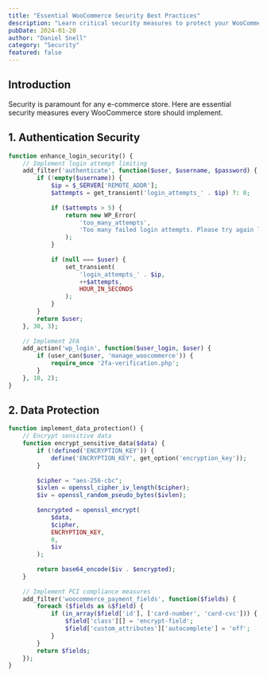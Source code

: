 ```yaml
---
title: "Essential WooCommerce Security Best Practices"
description: "Learn critical security measures to protect your WooCommerce store from common vulnerabilities and threats."
pubDate: 2024-01-20
author: "Daniel Snell"
category: "Security"
featured: false
---
```


## Introduction

Security is paramount for any e-commerce store. Here are essential security measures every WooCommerce store should implement.

## 1. Authentication Security

```php
function enhance_login_security() {
    // Implement login attempt limiting
    add_filter('authenticate', function($user, $username, $password) {
        if (!empty($username)) {
            $ip = $_SERVER['REMOTE_ADDR'];
            $attempts = get_transient('login_attempts_' . $ip) ?: 0;
            
            if ($attempts > 5) {
                return new WP_Error(
                    'too_many_attempts',
                    'Too many failed login attempts. Please try again later.'
                );
            }
            
            if (null === $user) {
                set_transient(
                    'login_attempts_' . $ip,
                    ++$attempts,
                    HOUR_IN_SECONDS
                );
            }
        }
        return $user;
    }, 30, 3);
    
    // Implement 2FA
    add_action('wp_login', function($user_login, $user) {
        if (user_can($user, 'manage_woocommerce')) {
            require_once '2fa-verification.php';
        }
    }, 10, 2);
}
```

## 2. Data Protection

```php
function implement_data_protection() {
    // Encrypt sensitive data
    function encrypt_sensitive_data($data) {
        if (!defined('ENCRYPTION_KEY')) {
            define('ENCRYPTION_KEY', get_option('encryption_key'));
        }
        
        $cipher = "aes-256-cbc";
        $ivlen = openssl_cipher_iv_length($cipher);
        $iv = openssl_random_pseudo_bytes($ivlen);
        
        $encrypted = openssl_encrypt(
            $data,
            $cipher,
            ENCRYPTION_KEY,
            0,
            $iv
        );
        
        return base64_encode($iv . $encrypted);
    }
    
    // Implement PCI compliance measures
    add_filter('woocommerce_payment_fields', function($fields) {
        foreach ($fields as &$field) {
            if (in_array($field['id'], ['card-number', 'card-cvc'])) {
                $field['class'][] = 'encrypt-field';
                $field['custom_attributes']['autocomplete'] = 'off';
            }
        }
        return $fields;
    });
}
